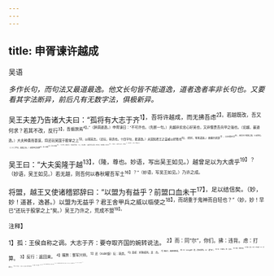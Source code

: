 ```yaml
---
---
---
```

title: 申胥谏许越成
---



吴语

*多作长句，而句法又最道最逸。他文长句皆不能道逸，道者逸者率非长句也。又要看其字法断异，前后凡有无数字法，俱极新异。*

吴王夫差乃告诸大夫曰：“孤将有大志于齐<sup>1】，吾将许越成，而无拂吾虑<sup>2】。若越既改，吾又何求？若其不改，反行<sup>3】，吾振旅焉<sup>4】。”（辞调道逸。）申胥谏曰：“不可许也。（先断一句。）夫越非实忠心好吴也，又非慑畏吾兵甲之强也。（论越，最道逸。）大夫种勇而善谋，将还玩吴国于股掌之上<sup>5】，以得其志。（还玩，转弄也。十四字句，最道逸。）夫固知君王之盖威以好胜也<sup>6】，（转折，笔笔道速。）故婉约其辞<sup>7】，以从逸王志<sup>8】，使淫乐于诸夏之国，以自伤也。（二十二字句，道逸之至。）使我甲兵钝弊<sup>9】，民人离落<sup>10】，而日以憔悴<sup>11】。（十五字句，道逸之至。）然后安受吾烬。（以上，论大夫种。）夫越王好信以爱民，四方归之，年谷时熟，日长炎炎<sup>12】。（论越王。）及吾犹可以战也，为虺弗摧<sup>13】，为蛇将若何？”（自论吴，笔笔道逸之至。）

吴王曰：“大夫奚隆于越<sup>13】，（隆，尊也。妙语，写出吴王如见。）越曾足以为大虞乎<sup>19】？（妙语，吴王如见。）若无越，则吾何以春秋曜吾军士<sup>16】？”（妙语，写吴王如见。）乃许之成。

将盟，越王又使诸稽郢辞曰：“以盟为有益乎？前盟口血未干<sup>17】，足以结信矣。（妙，妙！道甚，逸甚。）以盟为无益乎？君王舍甲兵之威以临使之<sup>18】，而胡重于鬼神而自轻也？”（妙，妙！早已“还玩于股掌之上”矣。）吴王乃许之，荒成不盟<sup>19】。

<sup>注释】

<sup>1】孤：王侯自称之调。大志于齐：要夺取齐国的婉转说法。
<sup>2】而：同“尔”，你们。拂：违背。虑：打算。
<sup>3】反行：返回来。
<sup>4】撮旅：整军兴师。
<sup>5】还（xuàn旋）玩：转弄。
<sup>6】盖威：好施威风。盖：尚。
<sup>7】婉约；婉转卑顺。
<sup>8】从（zòng纵）逸；恣纵放荡。从：通“纵”。
<sup>9】钝：不锋利。弊：毁坏。
<sup>10】离落：离散流落。
<sup>11】憔悴：困苦。1日长（zhāng章）炎炎：犹蒸蒸日上。
<sup>13】虺（hǔi毁）：小蛇。摧：摧毁，即杀死的意思。
<sup>14】奚隆：为什么看重。
<sup>15】虞：忧。
<sup>16】春秋：指春秋两季检阅军队。曜：通“耀”，炫耀。
<sup>17】口血未干：古时成盟，盟誓者用手指蘸鸡狗马之类的血，涂在嘴唇上，以示诚意。口血未干，意即前次盟会举行不久。
<sup>13】舍：弃。以临使之：可以亲自来指使越国。
<sup>19】荒：空。